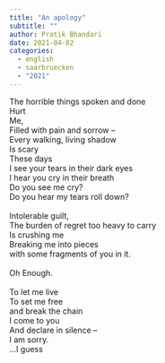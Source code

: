 ```yaml
---
title: "An apology"
subtitle: ""
author: Pratik Bhandari
date: 2021-04-02
categories:
  - english
  - saarbruecken
  - "2021"
---
```


<!-- Hiding the preview -->

The horrible things spoken and done\
Hurt\
Me,\
Filled with pain and sorrow --\
Every walking, living shadow\
Is scary\
These days\
I see your tears in their dark eyes\
I hear you cry in their breath\
Do you see me cry?\
Do you hear my tears roll down?\
\
Intolerable guilt,\
The burden of regret too heavy to carry\
Is crushing me\
Breaking me into pieces\
with some fragments of you in it.\
\
Oh Enough.\
\
To let me live\
To set me free\
and break the chain\
I come to you\
And declare in silence --\
I am sorry.\
…I guess
